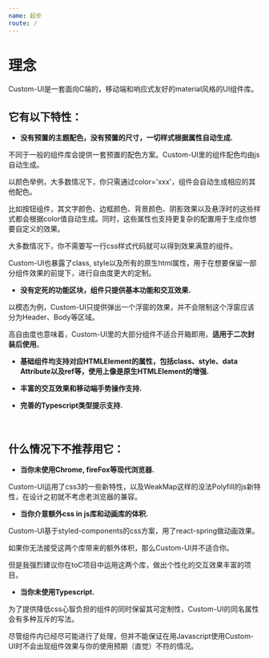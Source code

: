 ---
name: 起步
route: /
---

# 理念

Custom-UI是一套面向C端的，移动端和响应式友好的material风格的UI组件库。

## 它有以下特性：

- **没有预置的主题配色，没有预置的尺寸，一切样式根据属性自动生成.**

不同于一般的组件库会提供一套预置的配色方案。Custom-UI里的组件配色均由js自动生成。

以颜色举例，大多数情况下，你只需通过color='xxx'，组件会自动生成相应的其他配色。

比如按钮组件，其文字颜色、边框颜色、背景颜色、阴影效果以及悬浮时的这些样式都会根据color值自动生成。同时，这些属性也支持更复杂的配置用于生成你想要自定义的效果。

大多数情况下，你不需要写一行css样式代码就可以得到效果满意的组件。

Custom-UI也暴露了class, style以及所有的原生html属性，用于在想要保留一部分组件效果的前提下，进行自由度更大的定制。

- **没有定死的功能区块，组件只提供基本功能和交互效果.**

以模态为例，Custom-UI只提供弹出一个浮窗的效果，并不会限制这个浮窗应该分为Header、Body等区域。

高自由度也意味着，Custom-UI里的大部分组件不适合开箱即用，**适用于二次封装后使用**。

- **基础组件均支持对应HTMLElement的属性，包括class、style、data Attribute以及ref等，使用上像是原生HTMLElement的增强.**

- **丰富的交互效果和移动端手势操作支持.**

- **完善的Typescript类型提示支持.**


<br/>


## 什么情况下不推荐用它：

- **当你未使用Chrome, fireFox等现代浏览器.**

Custom-UI运用了css3的一些新特性，以及WeakMap这样的没法Polyfill的js新特性，在设计之初就不考虑老浏览器的兼容。

- **当你介意额外css in js库和动画库的体积.**

Custom-UI基于styled-components的css方案，用了react-spring做动画效果。

如果你无法接受这两个库带来的额外体积，那么Custom-UI并不适合你。

但是我强烈建议你在toC项目中运用这两个库，做出个性化的交互效果丰富的项目。

- **当你未使用Typescript.**

为了提供降低css心智负担的组件的同时保留其可定制性，Custom-UI的同名属性会有多种互斥的写法。

尽管组件内已经尽可能进行了处理，但并不能保证在用Javascript使用Custom-UI时不会出现组件效果与你的使用预期（直觉）不符的情况。